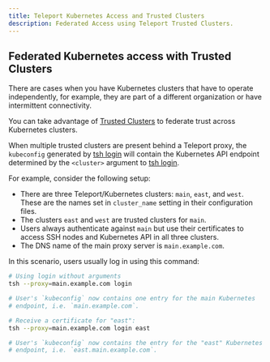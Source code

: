 ```yaml
---
title: Teleport Kubernetes Access and Trusted Clusters
description: Federated Access using Teleport Trusted Clusters.
---
```


## Federated Kubernetes access with Trusted Clusters

There are cases when you have Kubernetes clusters that have to operate independently,
for example, they are part of a different organization or have intermittent connectivity.

You can take advantage of [Trusted Clusters](../../trustedclusters.mdx)
to federate trust across Kubernetes clusters.

When multiple trusted clusters are present behind a Teleport proxy, the
`kubeconfig` generated by [tsh login](../../reference/cli/tsh.mdx#tsh-login) will contain the
Kubernetes API endpoint determined by the `<cluster>` argument to [tsh
login](../../reference/cli/tsh.mdx#tsh-login).

For example, consider the following setup:

- There are three Teleport/Kubernetes clusters: `main`, `east`, and `west`. These are the names set in `cluster_name` setting in their configuration files.
- The clusters `east` and `west` are trusted clusters for `main`.
- Users always authenticate against `main` but use their certificates to access
  SSH nodes and Kubernetes API in all three clusters.
- The DNS name of the main proxy server is `main.example.com`.

In this scenario, users usually log in using this command:

```bash
# Using login without arguments
tsh --proxy=main.example.com login

# User's `kubeconfig` now contains one entry for the main Kubernetes
# endpoint, i.e. `main.example.com`.

# Receive a certificate for "east":
tsh --proxy=main.example.com login east

# User's `kubeconfig` now contains the entry for the "east" Kubernetes
# endpoint, i.e. `east.main.example.com`.
```
